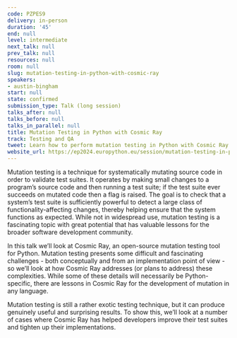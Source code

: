 ```yaml
---
code: PZPES9
delivery: in-person
duration: '45'
end: null
level: intermediate
next_talk: null
prev_talk: null
resources: null
room: null
slug: mutation-testing-in-python-with-cosmic-ray
speakers:
- austin-bingham
start: null
state: confirmed
submission_type: Talk (long session)
talks_after: null
talks_before: null
talks_in_parallel: null
title: Mutation Testing in Python with Cosmic Ray
track: Testing and QA
tweet: Learn how to perform mutation testing in Python with Cosmic Ray.
website_url: https://ep2024.europython.eu/session/mutation-testing-in-python-with-cosmic-ray
---
```


Mutation testing is a technique for systematically mutating source code in order to validate test suites. It operates by making small changes to a program’s source code and then running a test suite; if the test suite ever succeeds on mutated code then a flag is raised. The goal is to check that a system’s test suite is sufficiently powerful to detect a large class of functionality-affecting changes, thereby helping ensure that the system functions as expected. While not in widespread use, mutation testing is a fascinating topic with great potential that has valuable lessons for the broader software development community.

In this talk we’ll look at Cosmic Ray, an open-source mutation testing tool for Python. Mutation testing presents some difficult and fascinating challenges - both conceptually and from an implementation point of view - so we’ll look at how Cosmic Ray addresses (or plans to address) these complexities. While some of these details will necessarily be Python-specific, there are lessons in Cosmic Ray for the development of mutation in any language.

Mutation testing is still a rather exotic testing technique, but it can produce genuinely useful and surprising results. To show this, we’ll look at a number of cases where Cosmic Ray has helped developers improve their test suites and tighten up their implementations.

